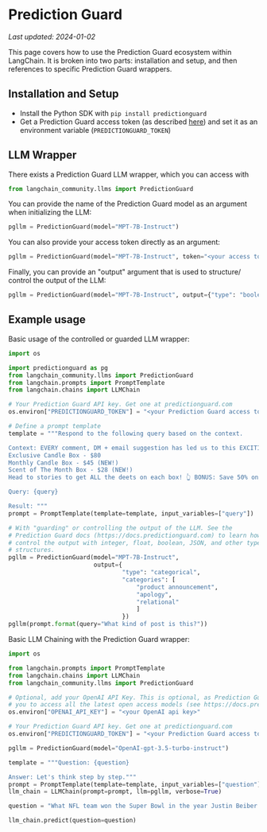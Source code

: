 # Prediction Guard
*Last updated: 2024-01-02*

This page covers how to use the Prediction Guard ecosystem within LangChain.
It is broken into two parts: installation and setup, and then references to specific Prediction Guard wrappers.

## Installation and Setup
- Install the Python SDK with `pip install predictionguard`
- Get a Prediction Guard access token (as described [here](https://docs.predictionguard.com/)) and set it as an environment variable (`PREDICTIONGUARD_TOKEN`)

## LLM Wrapper

There exists a Prediction Guard LLM wrapper, which you can access with 
```python
from langchain_community.llms import PredictionGuard
```

You can provide the name of the Prediction Guard model as an argument when initializing the LLM:
```python
pgllm = PredictionGuard(model="MPT-7B-Instruct")
```

You can also provide your access token directly as an argument:
```python
pgllm = PredictionGuard(model="MPT-7B-Instruct", token="<your access token>")
```

Finally, you can provide an "output" argument that is used to structure/ control the output of the LLM:
```python
pgllm = PredictionGuard(model="MPT-7B-Instruct", output={"type": "boolean"})
```

## Example usage

Basic usage of the controlled or guarded LLM wrapper:
```python
import os

import predictionguard as pg
from langchain_community.llms import PredictionGuard
from langchain.prompts import PromptTemplate
from langchain.chains import LLMChain

# Your Prediction Guard API key. Get one at predictionguard.com
os.environ["PREDICTIONGUARD_TOKEN"] = "<your Prediction Guard access token>"

# Define a prompt template
template = """Respond to the following query based on the context.

Context: EVERY comment, DM + email suggestion has led us to this EXCITING announcement! 🎉 We have officially added TWO new candle subscription box options! 📦
Exclusive Candle Box - $80 
Monthly Candle Box - $45 (NEW!)
Scent of The Month Box - $28 (NEW!)
Head to stories to get ALL the deets on each box! 👆 BONUS: Save 50% on your first box with code 50OFF! 🎉

Query: {query}

Result: """
prompt = PromptTemplate(template=template, input_variables=["query"])

# With "guarding" or controlling the output of the LLM. See the 
# Prediction Guard docs (https://docs.predictionguard.com) to learn how to 
# control the output with integer, float, boolean, JSON, and other types and
# structures.
pgllm = PredictionGuard(model="MPT-7B-Instruct", 
                        output={
                                "type": "categorical",
                                "categories": [
                                    "product announcement", 
                                    "apology", 
                                    "relational"
                                    ]
                                })
pgllm(prompt.format(query="What kind of post is this?"))
```

Basic LLM Chaining with the Prediction Guard wrapper:
```python
import os

from langchain.prompts import PromptTemplate
from langchain.chains import LLMChain
from langchain_community.llms import PredictionGuard

# Optional, add your OpenAI API Key. This is optional, as Prediction Guard allows
# you to access all the latest open access models (see https://docs.predictionguard.com)
os.environ["OPENAI_API_KEY"] = "<your OpenAI api key>"

# Your Prediction Guard API key. Get one at predictionguard.com
os.environ["PREDICTIONGUARD_TOKEN"] = "<your Prediction Guard access token>"

pgllm = PredictionGuard(model="OpenAI-gpt-3.5-turbo-instruct")

template = """Question: {question}

Answer: Let's think step by step."""
prompt = PromptTemplate(template=template, input_variables=["question"])
llm_chain = LLMChain(prompt=prompt, llm=pgllm, verbose=True)

question = "What NFL team won the Super Bowl in the year Justin Beiber was born?"

llm_chain.predict(question=question)
```
